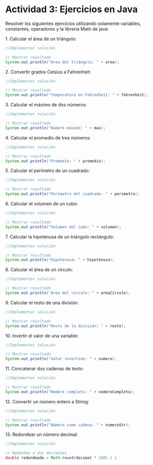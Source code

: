 
 # Actividad 3: Ejercicios en Java

Resolvér los siguientes ejercicios utilizando solamente variables, constantes, operadores y la librería Math de java:

1\. Calcular el área de un triángulo:

```java
//Implementar solución

// Mostrar resultado
System.out.println("Área del triángulo: " + area);

```


2\. Convertir grados Celsius a Fahrenheit:

```java
//Implementar solución

// Mostrar resultado
System.out.println("Temperatura en Fahrenheit: " + fahrenheit);

```

3\. Calcular el máximo de dos números:

```java
//Implementar solución

// Mostrar resultado
System.out.println("Número máximo: " + max);

```

4\. Calcular el promedio de tres números:

```java
//Implementar solución

// Mostrar resultado
System.out.println("Promedio: " + promedio);

```

5\. Calcular el perímetro de un cuadrado:

```java
//Implementar solución

// Mostrar resultado
System.out.println("Perímetro del cuadrado: " + perimetro);

```

6\. Calcular el volumen de un cubo:

```java
//Implementar solución

// Mostrar resultado
System.out.println("Volumen del cubo: " + volumen);

```

7\. Calcular la hipotenusa de un triángulo rectángulo:

```java
//Implementar solución

// Mostrar resultado
System.out.println("Hipotenusa: " + hipotenusa);

```

8\. Calcular el área de un círculo:

```java
//Implementar solución

// Mostrar resultado
System.out.println("Área del círculo: " + areaCirculo);

```

9\. Calcular el resto de una división:

```java
//Implementar solución

// Mostrar resultado
System.out.println("Resto de la división: " + resto);

```

10\. Invertir el valor de una variable:

```java
//Implementar solución

// Mostrar resultado
System.out.println("Valor invertido: " + numero);
```

11\. Concatenar dos cadenas de texto:

```java
//Implementar solución

// Mostrar resultado
System.out.println("Nombre completo: " + nombreCompleto);

```

12\. Convertir un número entero a String:

```java
//Implementar solución

// Mostrar resultado
System.out.println("Número como cadena: " + numeroStr);

```

13\. Redondear un número decimal:

```java
//Implementar solución

// Redondeo a dos decimales
double redondeado = Math.round(decimal * 100) / 1
```